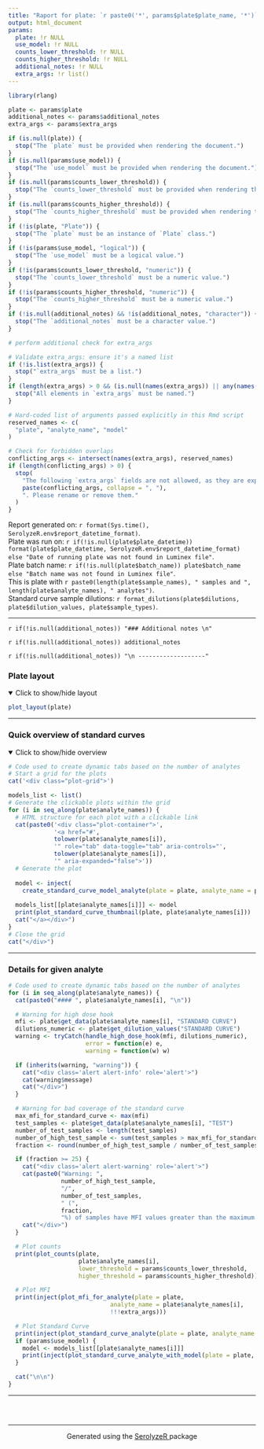 ```yaml
---
title: "Raport for plate: `r paste0('*', params$plate$plate_name, '*')`"
output: html_document
params:
  plate: !r NULL
  use_model: !r NULL
  counts_lower_threshold: !r NULL
  counts_higher_threshold: !r NULL
  additional_notes: !r NULL
  extra_args: !r list()
---
```


```r
library(rlang)

plate <- params$plate
additional_notes <- params$additional_notes
extra_args <- params$extra_args

if (is.null(plate)) {
  stop("The `plate` must be provided when rendering the document.")
}
if (is.null(params$use_model)) {
  stop("The `use_model` must be provided when rendering the document.")
}
if (is.null(params$counts_lower_threshold)) {
  stop("The `counts_lower_threshold` must be provided when rendering the document.")
}
if (is.null(params$counts_higher_threshold)) {
  stop("The `counts_higher_threshold` must be provided when rendering the document.")
}
if (!is(plate, "Plate")) {
  stop("The `plate` must be an instance of `Plate` class.")
}
if (!is(params$use_model, "logical")) {
  stop("The `use_model` must be a logical value.")
}
if (!is(params$counts_lower_threshold, "numeric")) {
  stop("The `counts_lower_threshold` must be a numeric value.")
}
if (!is(params$counts_higher_threshold, "numeric")) {
  stop("The `counts_higher_threshold` must be a numeric value.")
}
if (!is.null(additional_notes) && !is(additional_notes, "character")) {
  stop("The `additional_notes` must be a character value.")
}

# perform additional check for extra_args

# Validate extra_args: ensure it's a named list
if (!is.list(extra_args)) {
  stop("`extra_args` must be a list.")
}
if (length(extra_args) > 0 && (is.null(names(extra_args)) || any(names(extra_args) == ""))) {
  stop("All elements in `extra_args` must be named.")
}

# Hard-coded list of arguments passed explicitly in this Rmd script
reserved_names <- c(
  "plate", "analyte_name", "model"
)

# Check for forbidden overlaps
conflicting_args <- intersect(names(extra_args), reserved_names)
if (length(conflicting_args) > 0) {
  stop(
    "The following `extra_args` fields are not allowed, as they are explicitly passed in the report script: ",
    paste(conflicting_args, collapse = ", "),
    ". Please rename or remove them."
  )
}

```

Report generated on:  `r format(Sys.time(), SerolyzeR.env$report_datetime_format)`.  
Plate was run on: `r if(!is.null(plate$plate_datetime)) format(plate$plate_datetime, SerolyzeR.env$report_datetime_format) else "Date of running plate was not found in Luminex file"`.  
Plate batch name: `r if(!is.null(plate$batch_name)) plate$batch_name else "Batch name was not found in Luminex file"`.  
This is plate with `r paste0(length(plate$sample_names), " samples and ", length(plate$analyte_names), " analytes")`.  
Standard curve sample dilutions: `r format_dilutions(plate$dilutions, plate$dilution_values, plate$sample_types)`.

------------------

`r if(!is.null(additional_notes)) "### Additional notes \n" `  

`r if(!is.null(additional_notes)) additional_notes `  

`r if(!is.null(additional_notes)) "\n -------------------" ` 


### Plate layout

<details open>
  <summary>Click to show/hide layout</summary>
```r
plot_layout(plate)
```
</details>


------------------

### Quick overview of standard curves

<details open>
  <summary>Click to show/hide overview</summary>

<style>
  /* Set up a grid layout with 5 items per row */
  .plot-grid {
    display: grid;
    grid-template-columns: repeat(5, 1fr);
    gap: 5px; /* Space between the plots */
    margin-top: 20px;
  }

  .plot-container {
    border: 2px solid transparent;
    transition: border-color 0.3s ease;
    transition: box-shadow 0.3s ease;
    border-radius: 5px;
  }

  .plot-container.active {
    border-color: rgba(0, 0, 0, 0.65);
    box-shadow: 0 0 10px rgba(0, 0, 0, 0.6); 
  }

  .plot-container img {
    border-radius: 5px;
  }
</style>

<script>
  document.addEventListener('DOMContentLoaded', function () {

    // Add event listeners to the standard curve thumbnails
    var thumbnailsLinks = document.querySelectorAll('.plot-container a');
    thumbnailsLinks[0].closest('.plot-container').classList.add('active');

    thumbnailsLinks.forEach(function (link) {
      link.addEventListener('click', function (event) {
        
        var selectedThumbnail = this.closest('.plot-container');
        var thumbnails = document.querySelectorAll('.plot-container');
        var generated_tablist = document.querySelectorAll('.nav.nav-tabs li');
        var targetId = this.getAttribute('href').substring(1);
        var targetElement = document.getElementById(targetId);

        // Remove 'active' class from all thumbnails and add to the clicked one
        thumbnails.forEach(function (p) {
          p.classList.remove('active');
        });
        selectedThumbnail.classList.add('active');

        // Find and add 'active' class to the corresponding tab item and remove from others
        generated_tablist.forEach(function (tabItem) {
          var tabLink = tabItem.querySelector('a');
          if (tabLink && tabLink.getAttribute('href').substring(1) === targetId) {
            tabItem.classList.add('active');
          } else {
            tabItem.classList.remove('active');
          }
        });

        // Scroll to the analyte details section after a delay
        if (targetElement) {
          setTimeout(function () {
            targetElement.scrollIntoView({
              behavior: 'smooth',
              block: 'start'
            });
          }, 160);
        }
      });
    });
  });

  // Add event listeners to the tabs in order to synchronize analyte selectors
  setTimeout(function () {
    var tabs = document.querySelectorAll('.nav.nav-tabs li');
    tabs.forEach(function (tab) {
      tab.addEventListener('click', function (event) {
        var targetId = this.querySelector('a').getAttribute('href').substring(1);
        var thumbnails = document.querySelectorAll('.plot-container');

        thumbnails.forEach(function (thumb) {
          if (thumb.querySelector('a').getAttribute('href').substring(1) === targetId) {
            thumb.classList.add('active');
          } else {
            thumb.classList.remove('active');
          }
        });
      });
    });
  }, 600);
</script>



```r
# Code used to create dynamic tabs based on the number of analytes
# Start a grid for the plots
cat('<div class="plot-grid">')

models_list <- list()
# Generate the clickable plots within the grid
for (i in seq_along(plate$analyte_names)) {
  # HTML structure for each plot with a clickable link
  cat(paste0('<div class="plot-container">',
             '<a href="#',
             tolower(plate$analyte_names[i]),
             '" role="tab" data-toggle="tab" aria-controls="',
             tolower(plate$analyte_names[i]),
             '" aria-expanded="false">'))
  # Generate the plot
  
  model <- inject(
    create_standard_curve_model_analyte(plate = plate, analyte_name = plate$analyte_names[i], !!!extra_args))
  
  models_list[[plate$analyte_names[i]]] <- model
  print(plot_standard_curve_thumbnail(plate, plate$analyte_names[i]))
  cat("</a></div>")
}
# Close the grid
cat("</div>")
```
</details>

------------------
 
### Details for given analyte {.tabset .tabset-fade}

```r
# Code used to create dynamic tabs based on the number of analytes
for (i in seq_along(plate$analyte_names)) {
  cat(paste0("#### ", plate$analyte_names[i], "\n"))

  # Warning for high dose hook
  mfi <- plate$get_data(plate$analyte_names[i], "STANDARD CURVE")
  dilutions_numeric <- plate$get_dilution_values("STANDARD CURVE")
  warning <- tryCatch(handle_high_dose_hook(mfi, dilutions_numeric),
                      error = function(e) e,
                      warning = function(w) w)

  if (inherits(warning, "warning")) {
    cat("<div class='alert alert-info' role='alert'>")
    cat(warning$message)
    cat("</div>")
  }

  # Warning for bad coverage of the standard curve
  max_mfi_for_standard_curve <- max(mfi)
  test_samples <- plate$get_data(plate$analyte_names[i], "TEST")
  number_of_test_samples <- length(test_samples)
  number_of_high_test_sample <- sum(test_samples > max_mfi_for_standard_curve)
  fraction <- round(number_of_high_test_sample / number_of_test_samples * 100)

  if (fraction >= 25) {
    cat("<div class='alert alert-warning' role='alert'>")
    cat(paste0("Warning: ",
               number_of_high_test_sample,
               "/",
               number_of_test_samples,
               " (",
               fraction,
               "%) of samples have MFI values greater than the maximum value on the standard curve. For data analysis, consider using nMFI values instead of RAU."))
    cat("</div>")
  }

  # Plot counts
  print(plot_counts(plate,
                    plate$analyte_names[i],
                    lower_threshold = params$counts_lower_threshold,
                    higher_threshold = params$counts_higher_threshold))

  # Plot MFI
  print(inject(plot_mfi_for_analyte(plate = plate,
                             analyte_name = plate$analyte_names[i], 
                             !!!extra_args)))

  # Plot Standard Curve
  print(inject(plot_standard_curve_analyte(plate = plate, analyte_name = plate$analyte_names[i], !!!extra_args)))
  if (params$use_model) {
    model <- models_list[[plate$analyte_names[i]]]
    print(inject(plot_standard_curve_analyte_with_model(plate = plate, model = model, !!!extra_args)))
  }

  cat("\n\n")
}
```

------------------

### &nbsp;

<hr />
<p style="text-align: center;">Generated using the <a href="https://github.com/mini-pw/SerolyzeR">SerolyzeR </a> package </p>


